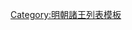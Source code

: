 {{ming|title=明朝沅陵國諸王|ed=沅陵國|head=[[宣德]]七年（[[1432年]]）封<ref name="a">《[[明實錄]]》</ref>。|
{{ming/title}}
{{ming/list|沅陵恭憲王|[[朱貴燏]]|朱植、庶十七子|[[1432年]]—[[1472年]]|宣德七年封。[[成化]]八年薨。}}
{{ming/list|沅陵昭安王|[[朱豪塶]]|朱貴燏、嫡一子|[[1476年]]—[[1491年]]|成化十二年襲封<ref name="a"/>。[[弘治 (明朝)|弘治]]四年薨。}}
{{ming/list|沅陵宣穆王|[[朱恩鈰]]|朱豪塶、嫡一子|[[1493年]]—[[1497年]]|弘治六年襲封。十年薨。無子。}}
{{ming/list|沅陵莊恪王|[[朱恩鈼]]|朱豪塶、嫡二子|[[1500年]]—[[1503年]]|弘治十三年以[[鎮國將軍]]進封。十六年薨。}}
{{ming/list|沅陵榮簡王|[[朱寵淶]]|朱恩鈼、嫡一子|[[1513年]]—[[1551年]]|[[正德 (明朝)|正德]]八年襲封。嘉靖三十年薨。}}
{{ming/list|沅陵恭僖王|[[朱致枇]]|朱寵淶、庶一子|[[1554年]]—？年|嘉靖三十三年以鎮國將軍襲封。無子，除。}}
{{ming/note|參考文獻}}
{{ming/note|ref}}
}}<noinclude>
[[Category:明朝諸王列表模板]]
</noinclude>